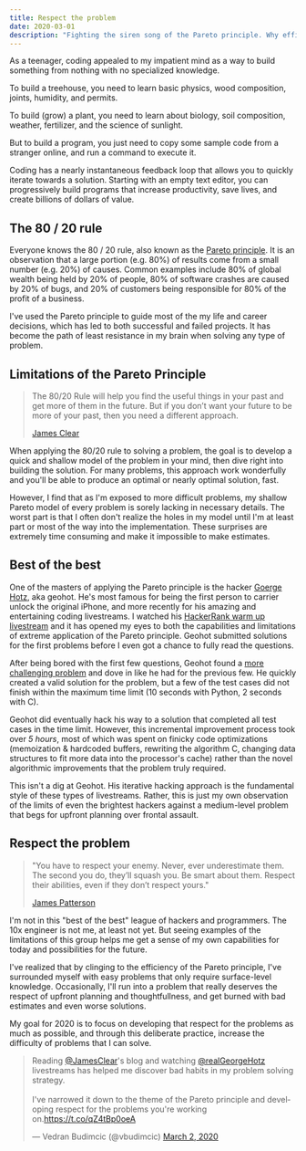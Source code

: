 ```yaml
---
title: Respect the problem
date: 2020-03-01
description: "Fighting the siren song of the Pareto principle. Why efficient does not always mean effective"
---
```


As a teenager, coding appealed to my impatient mind as a way to build something from nothing with no specialized knowledge.

To build a treehouse, you need to learn basic physics, wood composition, joints, humidity, and permits.

To build (grow) a plant, you need to learn about biology, soil composition, weather, fertilizer, and the science of sunlight.

But to build a program, you just need to copy some sample code from a stranger online, and run a command to execute it.

Coding has a nearly instantaneous feedback loop that allows you to quickly iterate towards a solution. Starting with an empty text editor, you can progressively build programs that increase productivity, save lives, and create billions of dollars of value.

## The 80 / 20 rule

Everyone knows the 80 / 20 rule, also known as the [Pareto principle](https://en.wikipedia.org/wiki/Pareto_principle). It is an observation that a large portion (e.g. 80%) of results come from a small number (e.g. 20%) of causes. Common examples include 80% of global wealth being held by 20% of people, 80% of software crashes are caused by 20% of bugs, and 20% of customers being responsible for 80% of the profit of a business.

I've used the Pareto principle to guide most of the my life and career decisions, which has led to both successful and failed projects. It has become the path of least resistance in my brain when solving any type of problem.

## Limitations of the Pareto Principle

> The 80/20 Rule will help you find the useful things in your past and get more of them in the future. But if you don’t want your future to be more of your past, then you need a different approach.
>
> [James Clear](https://jamesclear.com/the-downside-of-being-effective)

When applying the 80/20 rule to solving a problem, the goal is to develop a quick and shallow model of the problem in your mind, then dive right into building the solution. For many problems, this approach work wonderfully and you'll be able to produce an optimal or nearly optimal solution, fast.

However, I find that as I'm exposed to more difficult problems, my shallow Pareto model of every problem is sorely lacking in necessary details. The worst part is that I often don't realize the holes in my model until I'm at least part or most of the way into the implementation. These surprises are extremely time consuming and make it impossible to make estimates.

## Best of the best

One of the masters of applying the Pareto principle is the hacker [Goerge Hotz](https://en.wikipedia.org/wiki/George_Hotz), aka geohot. He's most famous for being the first person to carrier unlock the original iPhone, and more recently for his amazing and entertaining coding livestreams. I watched his [HackerRank warm up livestream](https://www.youtube.com/watch?v=Q8nhQSp__3s) and it has opened my eyes to both the capabilities and limitations of extreme application of the Pareto principle. Geohot submitted solutions for the first problems before I even got a chance to fully read the questions.

After being bored with the first few questions, Geohot found a [more challenging problem](https://www.youtube.com/watch?v=Q8nhQSp__3s#t=27m30s) and dove in like he had for the previous few. He quickly created a valid solution for the problem, but a few of the test cases did not finish within the maximum time limit (10 seconds with Python, 2 seconds with C).

Geohot did eventually hack his way to a solution that completed all test cases in the time limit. However, this incremental improvement process took over _5 hours_, most of which was spent on finicky code optimizations (memoization & hardcoded buffers, rewriting the algorithm C, changing data structures to fit more data into the processor's cache) rather than the novel algorithmic improvements that the problem truly required.

This isn't a dig at Geohot. His iterative hacking approach is the fundamental style of these types of livestreams. Rather, this is just my own observation of the limits of even the brightest hackers against a medium-level problem that begs for upfront planning over frontal assault.

## Respect the problem

> "You have to respect your enemy. Never, ever underestimate them. The second you do, they’ll squash you. Be smart about them. Respect their abilities, even if they don’t respect yours."
>
> [James Patterson](https://www.goodreads.com/work/quotes/880271-school-s-out-forever?page=3)

I'm not in this "best of the best" league of hackers and programmers. The 10x engineer is not me, at least not yet. But seeing examples of the limitations of this group helps me get a sense of my own capabilities for today and possibilities for the future.

I've realized that by clinging to the efficiency of the Pareto principle, I've surrounded myself with easy problems that only require surface-level knowledge. Occasionally, I'll run into a problem that really deserves the respect of upfront planning and thoughtfullness, and get burned with bad estimates and even worse solutions.

My goal for 2020 is to focus on developing that respect for the problems as much as possible, and through this deliberate practice, increase the difficulty of problems that I can solve.

<blockquote class="twitter-tweet">
  <p lang="en" dir="ltr">Reading <a href="https://twitter.com/JamesClear?ref_src=twsrc%5Etfw">@JamesClear</a>&#39;s blog and watching <a href="https://twitter.com/realGeorgeHotz?ref_src=twsrc%5Etfw">@realGeorgeHotz</a> livestreams has helped me discover bad habits in my problem solving strategy.<br><br>I&#39;ve narrowed it down to the theme of the Pareto principle and developing respect for the problems you&#39;re working on.<a href="https://t.co/qZ4tBp0oeA">https://t.co/qZ4tBp0oeA</a></p>&mdash; Vedran Budimcic (@vbudimcic) <a href="https://twitter.com/vbudimcic/status/1234351395261673473?ref_src=twsrc%5Etfw">March 2, 2020</a>
  </blockquote>
